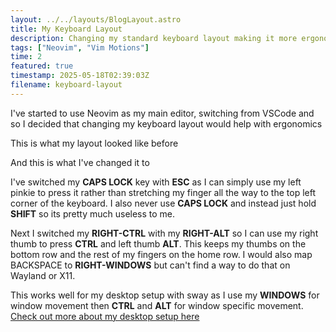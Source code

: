 ```yaml
---
layout: ../../layouts/BlogLayout.astro
title: My Keyboard Layout
description: Changing my standard keyboard layout making it more ergonomic for programming
tags: ["Neovim", "Vim Motions"]
time: 2
featured: true
timestamp: 2025-05-18T02:39:03Z
filename: keyboard-layout
---
```



I've started to use Neovim as my main editor, switching from VSCode and so I decided that changing my keyboard layout would help with ergonomics

This is what my layout looked like before

<KeyboardBefore/>

And this is what I've changed it to

<KeyboardAfter/>

I've switched my **CAPS LOCK** key with **ESC** as I can simply use my left pinkie to press it rather than stretching my finger all the way to the top left corner of the keyboard. I also never use **CAPS LOCK** and instead just hold **SHIFT** so its pretty much useless to me.

Next I switched my **RIGHT-CTRL** with my **RIGHT-ALT** so I can use my right thumb to press **CTRL** and left thumb **ALT**. This keeps my thumbs on the bottom row and the rest of my fingers on the home row. I would also map BACKSPACE to **RIGHT-WINDOWS** but can't find a way to do that on Wayland or X11.

This works well for my desktop setup with sway as I use my **WINDOWS** for window movement then **CTRL** and **ALT** for window specific movement. [Check out more about my desktop setup here](/blog/linux-setup)